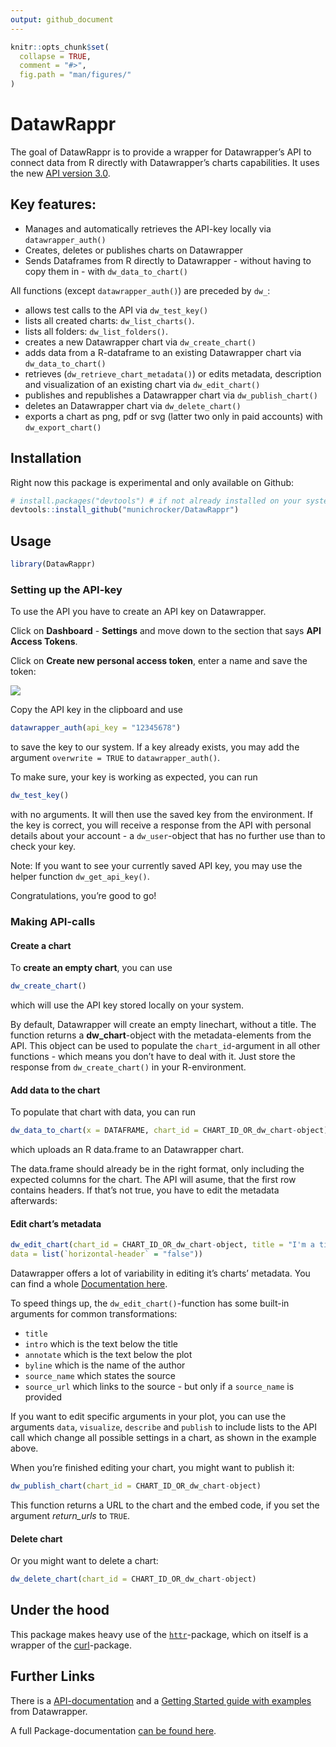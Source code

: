 ```yaml
---
output: github_document
---
```


```r
knitr::opts_chunk$set(
  collapse = TRUE,
  comment = "#>",
  fig.path = "man/figures/"
)
```

# DatawRappr

The goal of DatawRappr is to provide a wrapper for Datawrapper's API to connect data from R directly with Datawrapper's charts capabilities. It uses the new [API version 3.0](https://developer.datawrapper.de/v3.0/docs).

## Key features:

* Manages and automatically retrieves the API-key locally via `datawrapper_auth()`
* Creates, deletes or publishes charts on Datawrapper
* Sends Dataframes from R directly to Datawrapper - without having to copy them in - with `dw_data_to_chart()`

All functions (except `datawrapper_auth()`) are preceded by `dw_`:

* allows test calls to the API via `dw_test_key()`
* lists all created charts: `dw_list_charts()`.
* lists all folders: `dw_list_folders()`.
* creates a new Datawrapper chart via `dw_create_chart()`
* adds data from a R-dataframe to an existing Datawrapper chart via `dw_data_to_chart()`
* retrieves (`dw_retrieve_chart_metadata()`) or edits metadata, description and visualization of an existing chart via `dw_edit_chart()`
* publishes and republishes a Datawrapper chart via `dw_publish_chart()`
* deletes an Datawrapper chart via `dw_delete_chart()`
* exports a chart as png, pdf or svg (latter two only in paid accounts) with `dw_export_chart()`

## Installation

Right now this package is experimental and only available on Github:

```r
# install.packages("devtools") # if not already installed on your system
devtools::install_github("munichrocker/DatawRappr")
```

## Usage

```r
library(DatawRappr)
```

### Setting up the API-key

To use the API you have to create an API key on Datawrapper.

Click on **Dashboard** - **Settings** and move down to the section that says **API Access Tokens**.

Click on **Create new personal access token**, enter a name and save the token:

![](man/figures/gif_api_key.gif)

Copy the API key in the clipboard and use

```r
datawrapper_auth(api_key = "12345678")
```

to save the key to our system. If a key already exists, you may add the argument `overwrite = TRUE` to `datawrapper_auth()`.

To make sure, your key is working as expected, you can run

```r
dw_test_key()
```

with no arguments. It will then use the saved key from the environment. If the key is correct, you will receive a response from the API with personal details about your account - a `dw_user`-object that has no further use than to check your key.

Note: If you want to see your currently saved API key, you may use the helper function `dw_get_api_key()`.

Congratulations, you're good to go!

### Making API-calls

#### Create a chart

To **create an empty chart**, you can use

```r
dw_create_chart()
```

which will use the API key stored locally on your system. 

By default, Datawrapper will create an empty linechart, without a title. The function returns a **dw_chart**-object with the metadata-elements from the API. This object can be used to populate the `chart_id`-argument in all other functions - which means you don't have to deal with it. Just store the response from `dw_create_chart()` in your R-environment.

#### Add data to the chart

To populate that chart with data, you can run

```r
dw_data_to_chart(x = DATAFRAME, chart_id = CHART_ID_OR_dw_chart-object)
```

which uploads an R data.frame to an Datawrapper chart. 

The data.frame should already be in the right format, only including the expected columns for the chart. The API will asume, that the first row contains headers. If that's not true, you have to edit the metadata afterwards:

#### Edit chart's metadata

```r
dw_edit_chart(chart_id = CHART_ID_OR_dw_chart-object, title = "I'm a title", 
data = list(`horizontal-header` = "false"))
```

Datawrapper offers a lot of variability in editing it's charts' metadata. You can find a whole [Documentation here](https://developer.datawrapper.de/docs/chart-properties-1).

To speed things up, the `dw_edit_chart()`-function has some built-in arguments for common transformations:

* `title`
* `intro` which is the text below the title
* `annotate` which is the text below the plot
* `byline` which is the name of the author
* `source_name` which states the source
* `source_url` which links to the source - but only if a `source_name` is provided

If you want to edit specific arguments in your plot, you can use the arguments `data`, `visualize`, `describe` and `publish` to include lists to the API call which change all possible settings in a chart, as shown in the example above.

When you're finished editing your chart, you might want to publish it:

```r
dw_publish_chart(chart_id = CHART_ID_OR_dw_chart-object)
```

This function returns a URL to the chart and the embed code, if you set the argument _return_urls_ to `TRUE`.

#### Delete chart

Or you might want to delete a chart:

```r
dw_delete_chart(chart_id = CHART_ID_OR_dw_chart-object)
```

## Under the hood

This package makes heavy use of the [`httr`](https://github.com/r-lib/httr)-package, which on itself is a wrapper of the [curl](https://cran.r-project.org/web/packages/curl/index.html)-package.

## Further Links

There is a [API-documentation](https://developer.datawrapper.de/reference) and a [Getting Started guide with examples](https://developer.datawrapper.de/docs/getting-started) from Datawrapper.

A full Package-documentation [can be found here](https://munichrocker.github.io/DatawRappr/).
